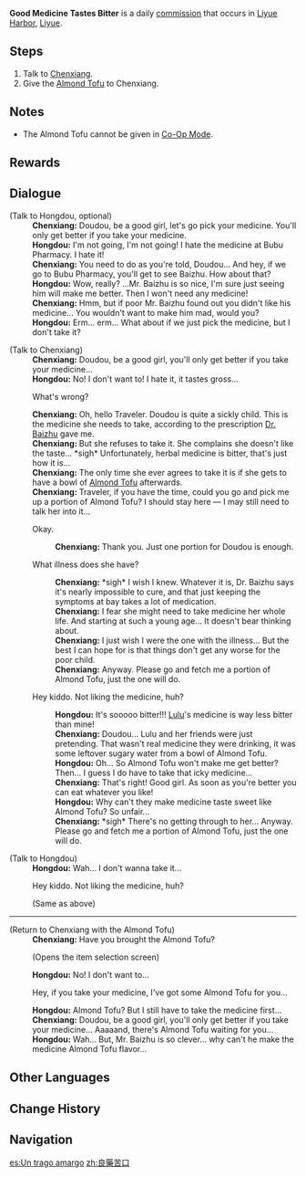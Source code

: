 {{Quest Infobox
|id            = 22008
|image         = Commission Good Medicine Tastes Bitter.png
|type          = Commission
|region        = Liyue
|npc           = Chenxiang
|description   = 
|startLocation = [[Liyue Harbor]], [[Liyue]]
|characters    = Chenxiang; Hongdou; Traveler
|other         = 
*AR-Dependent Rewards
}}

'''Good Medicine Tastes Bitter''' is a daily [[commission]] that occurs in [[Liyue Harbor]], [[Liyue]].

==Steps==
#Talk to [[Chenxiang]].
#Give the [[Almond Tofu]] to Chenxiang.

==Notes==
*The Almond Tofu cannot be given in [[Co-Op Mode]].

==Rewards==
{{Commission Rewards|full}}

==Dialogue==
{{Quest Description|[[Chenxiang]]'s daughter [[Hongdou]] refuses to take her medicine. Perhaps a spoonful of [[Almond Tofu]] could help the medicine go down...}}
{{Dialogue start}}
;(Talk to Hongdou, optional)
:'''Chenxiang:''' Doudou, be a good girl, let's go pick your medicine. You'll only get better if you take your medicine.
:'''Hongdou:''' I'm not going, I'm not going! I hate the medicine at Bubu Pharmacy. I hate it!
:'''Chenxiang:''' You need to do as you're told, Doudou... And hey, if we go to Bubu Pharmacy, you'll get to see Baizhu. How about that?
:'''Hongdou:''' Wow, really? ...Mr. Baizhu is so nice, I'm sure just seeing him will make me better. Then I won't need any medicine!
:'''Chenxiang:''' Hmm, but if poor Mr. Baizhu found out you didn't like his medicine... You wouldn't want to make him mad, would you?
:'''Hongdou:''' Erm... erm... What about if we just pick the medicine, but I don't take it?

;(Talk to Chenxiang)
:'''Chenxiang:''' Doudou, be a good girl, you'll only get better if you take your medicine...
:'''Hongdou:''' No! I don't want to! I hate it, it tastes gross...
:{{DIcon}} What's wrong?
:'''Chenxiang:''' Oh, hello Traveler. Doudou is quite a sickly child. This is the medicine she needs to take, according to the prescription [[Baizhu|Dr. Baizhu]] gave me.
:'''Chenxiang:''' But she refuses to take it. She complains she doesn't like the taste... *sigh* Unfortunately, herbal medicine is bitter, that's just how it is...
:'''Chenxiang:''' The only time she ever agrees to take it is if she gets to have a bowl of [[Almond Tofu]] afterwards.
:'''Chenxiang:''' Traveler, if you have the time, could you go and pick me up a portion of Almond Tofu? I should stay here &mdash; I may still need to talk her into it...
:{{DIcon}} Okay.
::'''Chenxiang:''' Thank you. Just one portion for Doudou is enough.
:{{DIcon}} What illness does she have?
::'''Chenxiang:''' *sigh* I wish I knew. Whatever it is, Dr. Baizhu says it's nearly impossible to cure, and that just keeping the symptoms at bay takes a lot of medication.
::'''Chenxiang:''' I fear she might need to take medicine her whole life. And starting at such a young age... It doesn't bear thinking about.
::'''Chenxiang:''' I just wish I were the one with the illness... But the best I can hope for is that things don't get any worse for the poor child.
::'''Chenxiang:''' Anyway. Please go and fetch me a portion of Almond Tofu, just the one will do.
:{{DIcon}} Hey kiddo. Not liking the medicine, huh?
::'''Hongdou:''' It's sooooo bitter!!! [[Little Lulu|Lulu]]'s medicine is way less bitter than mine!
::'''Chenxiang:''' Doudou... Lulu and her friends were just pretending. That wasn't real medicine they were drinking, it was some leftover sugary water from a bowl of Almond Tofu.
::'''Hongdou:''' Oh... So Almond Tofu won't make me get better? Then... I guess I do have to take that icky medicine...
::'''Chenxiang:''' That's right! Good girl. As soon as you're better you can eat whatever you like!
::'''Hongdou:''' Why can't they make medicine taste sweet like Almond Tofu? So unfair...
::'''Chenxiang:''' *sigh* There's no getting through to her... Anyway. Please go and fetch me a portion of Almond Tofu, just the one will do.

;(Talk to Hongdou)
:'''Hongdou:''' Wah... I don't wanna take it...
:{{DIcon}} Hey kiddo. Not liking the medicine, huh?
:;(Same as above)
----
;(Return to Chenxiang with the Almond Tofu)
:'''Chenxiang:''' Have you brought the Almond Tofu?
:;(Opens the item selection screen)
:'''Hongdou:''' No! I don't want to...
:{{DIcon}} Hey, if you take your medicine, I've got some Almond Tofu for you...
:'''Hongdou:''' Almond Tofu? But I still have to take the medicine first...
:'''Chenxiang:''' Doudou, be a good girl, you'll only get better if you take your medicine... Aaaaand, there's Almond Tofu waiting for you...
:'''Hongdou:''' Wah... But, Mr. Baizhu is so clever... why can't he make the medicine Almond Tofu flavor...
{{Dialogue end}}

==Other Languages==
{{Other Languages
|en      = Good Medicine Tastes Bitter
|zhs     = 良药苦口
|zhs_rm  = Liángyàokǔkǒu
|zht     = 良藥苦口
|zht_rm  = Liángyàokǔkǒu
|zh_tl   = {{wt|良藥苦口#Chinese|Good Medicine Tastes Bitter}}
|ja      = 良薬は口に苦し
|ja_rm   = Ryouyaku wa Kuchi ni Nigashi
|ja_tl   = Good Medicine Tastes Bitter
|ja_note = A proverb which means "the most helpful advice may be difficult to listen to".
|ko      = 좋은 약은 입에 쓰다
|ko_rm   = 
|ko_tl   = 
|es      = Un trago amargo
|es_tl   = A Bitter Gulp
|es_note = An idiom meaning "A bad experience"
|fr      = La meilleure médecine est toujours amère
|fr_tl   = The Best Medicine Is Always Bitter
|ru      = Лучшее лекарство всегда горькое
|ru_tl   = 
|th      = หวานเป็นลม ขมเป็นยา
|th_rm   = 
|th_tl   = Sweet is Wind, Bitter is Medicine
|th_note = An idiom meaning "Compliments can cause you to become overconfident, but criticism can allow you to improve"
|vi      = Thuốc Đắng Dã Tật
|vi_tl   = 
|de      = Bittere Medizin
|de_tl   = Bitter Medicine
|id      = Obat yang Baik Terasa Pahit
|id_tl   = Good Medicine Tastes Bitter
|pt      = Os Melhores Remédios São Amargos
|pt_tl   = 
}}

==Change History==
{{Change History|1.0}}

==Navigation==
{{Commission Navbox|Liyue|Standalone}}

[[es:Un trago amargo]]
[[zh:良藥苦口]]